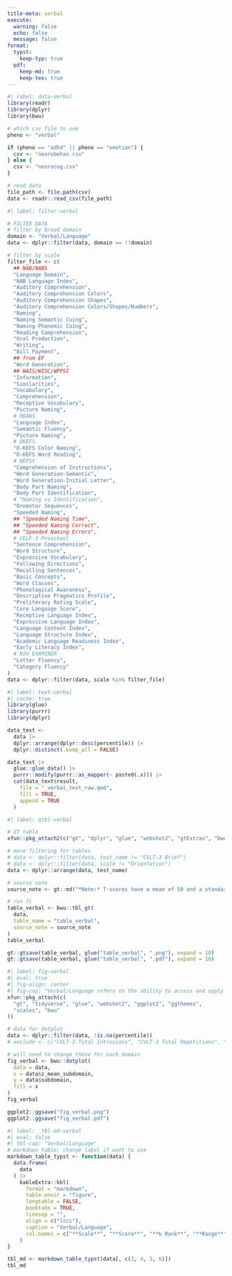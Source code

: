 ```yaml
---
title-meta: verbal
execute:
  warning: false
  echo: false
  message: false
format:
  typst:
    keep-typ: true
  pdf:
    keep-md: true
    keep-tex: true
---
```


<!-- ### Verbal/Language -->

```r
#| label: data-verbal
library(readr)
library(dplyr)
library(bwu)

# which csv file to use
pheno <- "verbal"

if (pheno == "adhd" || pheno == "emotion") {
  csv <- "neurobehav.csv"
} else {
  csv <- "neurocog.csv"
}

# read data
file_path <- file.path(csv)
data <- readr::read_csv(file_path)
```

```r
#| label: filter-verbal

# FILTER DATA
# filter by broad domain
domain <- "Verbal/Language"
data <- dplyr::filter(data, domain == !!domain)

# filter by scale
filter_file <- c(
  ## NAB/NABS
  "Language Domain",
  "NAB Language Index",
  "Auditory Comprehension",
  "Auditory Comprehension Colors",
  "Auditory Comprehension Shapes",
  "Auditory Comprehension Colors/Shapes/Numbers",
  "Naming",
  "Naming Semantic Cuing",
  "Naming Phonemic Cuing",
  "Reading Comprehension",
  "Oral Production",
  "Writing",
  "Bill Payment",
  ## from EF
  "Word Generation",
  ## WAIS/WISC/WPPSI
  "Information",
  "Similarities",
  "Vocabulary",
  "Comprehension",
  "Receptive Vocabulary",
  "Picture Naming",
  # RBANS
  "Language Index",
  "Semantic Fluency",
  "Picture Naming",
  # DKEFS
  "D-KEFS Color Naming",
  "D-KEFS Word Reading",
  # NEPSY
  "Comprehension of Instructions",
  "Word Generation-Semantic",
  "Word Generation-Initial Letter",
  "Body Part Naming",
  "Body Part Identification",
  # "Naming vs Identification",
  "Oromotor Sequences",
  "Speeded Naming",
  ## "Speeded Naming Time",
  ## "Speeded Naming Correct",
  ## "Speeded Naming Errors",
  # CELF-3 Preschool
  "Sentence Comprehension",
  "Word Structure",
  "Expressive Vocabulary",
  "Following Directions",
  "Recalling Sentences",
  "Basic Concepts",
  "Word Classes",
  "Phonological Awareness",
  "Descriptive Pragmatics Profile",
  "Preliteracy Rating Scale",
  "Core Language Score",
  "Receptive Language Index",
  "Expressive Language Index",
  "Language Content Index",
  "Language Structure Index",
  "Academic Language Readiness Index",
  "Early Literacy Index",
  # NIH EXAMINER
  "Letter Fluency",
  "Category Fluency"
)
data <- dplyr::filter(data, scale %in% filter_file)
```

```r
#| label: text-verbal
#| cache: true
library(glue)
library(purrr)
library(dplyr)

data_text <-
  data |>
  dplyr::arrange(dplyr::desc(percentile)) |>
  dplyr::distinct(.keep_all = FALSE)

data_text |>
  glue::glue_data() |>
  purrr::modify(purrr::as_mapper(~ paste0(.x))) |>
  cat(data_text$result,
    file = "_verbal_text_raw.qmd",
    fill = TRUE,
    append = TRUE
  )
```

```r
#| label: qtbl-verbal

# GT table
xfun::pkg_attach2(c("gt", "dplyr", "glue", "webshot2", "gtExtras", "bwu"))

# more filtering for tables
# data <- dplyr::filter(data, test_name != "CVLT-3 Brief")
# data <- dplyr::filter(data, scale != "Orientation")
data <- dplyr::arrange(data, test_name)

# source note
source_note <- gt::md("*Note:* T-scores have a mean of 50 and a standard deviation of 10. Scaled scores have a mean of 10 and a standard deviation of 3.")

# run fc
table_verbal <- bwu::tbl_gt(
  data,
  table_name = "table_verbal",
  source_note = source_note
)
table_verbal

gt::gtsave(table_verbal, glue("table_verbal", ".png"), expand = 10)
gt::gtsave(table_verbal, glue("table_verbal", ".pdf"), expand = 10)

```

```{=typst}
<qtbl-verbal>
#figure([#image("table_verbal.png", width: 70%)],
  caption: [
    Language processing test scores
  ],
  kind: "qtbl",
  supplement: [Table],
)
```

```r
#| label: fig-verbal
#| eval: true
#| fig-align: center
#| fig-cap: "Verbal/Language refers to the ability to access and apply acquired word knowledge, to verbalize meaningful concepts, to understand complex multistep instructions, to think about verbal information, and to express oneself using words."
xfun::pkg_attach(c(
  "gt", "tidyverse", "glue", "webshot2", "ggplot2", "ggthemes",
  "scales", "bwu"
))

# data for dotplot
data <- dplyr::filter(data, !is.na(percentile))
# exclude <- c("CVLT-3 Total Intrusions", "CVLT-3 Total Repetitions", "CVLT-3 Forced-Choice Recognition Hits")

# will need to change these for each domain
fig_verbal <- bwu::dotplot(
  data = data,
  x = data$z_mean_subdomain,
  y = data$subdomain,
  fill = x
)
fig_verbal

ggplot2::ggsave("fig_verbal.png")
ggplot2::ggsave("fig_verbal.pdf")

```

```r
#| label: _tbl-md-verbal
#| eval: false
#| tbl-cap: "Verbal/Language"
# markdown table; change label if want to use
markdown_table_typst <- function(data) {
  data.frame(
    data
  ) |>
    kableExtra::kbl(
      format = "markdown",
      table.envir = "figure",
      longtable = FALSE,
      booktabs = TRUE,
      linesep = "",
      align = c("lccc"),
      caption = "Verbal/Language",
      col.names = c("**Scale**", "**Score**", "**‰ Rank**", "**Range**")
    )
}

tbl_md <- markdown_table_typst(data[, c(2, 4, 5, 6)])
tbl_md
```
